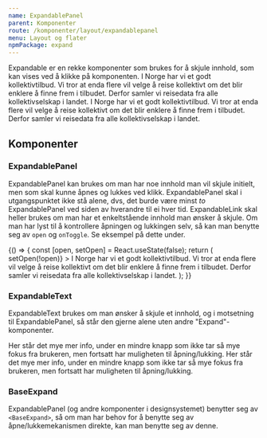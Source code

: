 ```yaml
---
name: ExpandablePanel
parent: Komponenter
route: /komponenter/layout/expandablepanel
menu: Layout og flater
npmPackage: expand
---
```



<PageHeader>
  Expandable er en rekke komponenter som brukes for å skjule innhold, som kan
  vises ved å klikke på komponenten.
</PageHeader>

<Playground>
  <ExpandablePanel title="Om Entur">
    I Norge har vi et godt kollektivtilbud. Vi tror at enda flere vil velge å
    reise kollektivt om det blir enklere å finne frem i tilbudet. Derfor samler
    vi reisedata fra alle kollektivselskap i landet.
  </ExpandablePanel>
  <ExpandablePanel title="Om Entur">
    I Norge har vi et godt kollektivtilbud. Vi tror at enda flere vil velge å
    reise kollektivt om det blir enklere å finne frem i tilbudet. Derfor samler
    vi reisedata fra alle kollektivselskap i landet.
  </ExpandablePanel>
</Playground>

## Komponenter

### ExpandablePanel

<ImportStatement imports="ExpandablePanel" />
<Props of={ExpandablePanel} />

ExpandablePanel kan brukes om man har noe innhold man vil skjule initielt, men som skal kunne åpnes og lukkes ved klikk.
ExpandablePanel skal i utgangspunktet ikke stå alene, dvs, det burde være minst _to_ ExpandablePanel ved siden av hverandre til ei hver tid.
ExpandableLink skal heller brukes om man har et enkeltstående innhold man ønsker å skjule.
Om man har lyst til å kontrollere åpningen og lukkingen selv, så kan man benytte seg av `open` og `onToggle`.
Se eksempel på dette under.

<Playground>
  {() => {
    const [open, setOpen] = React.useState(false);
    return (
      <ExpandablePanel
        title="Om Entur"
        open={open}
        onToggle={() => setOpen(!open)}
      >
        I Norge har vi et godt kollektivtilbud. Vi tror at enda flere vil velge
        å reise kollektivt om det blir enklere å finne frem i tilbudet. Derfor
        samler vi reisedata fra alle kollektivselskap i landet.
      </ExpandablePanel>
    );
  }}
</Playground>

### ExpandableText

ExpandableText brukes om man ønsker å skjule et innhold, og i motsetning til ExpandablePanel, så står den gjerne alene uten andre "Expand"-komponenter.

<Playground>
  <ExpandableText title="Se mer info">
    Her står det mye mer info, under en mindre knapp som ikke tar så mye fokus
    fra brukeren, men fortsatt har muligheten til åpning/lukking. Her står det
    mye mer info, under en mindre knapp som ikke tar så mye fokus fra brukeren,
    men fortsatt har muligheten til åpning/lukking.
  </ExpandableText>
</Playground>

### BaseExpand

<ImportStatement imports="BaseExpand" />
<Props of={BaseExpand} />

ExpandablePanel (og andre komponenter i designsystemet) benytter seg av `<BaseExpand>`, så om man har behov for å benytte seg av åpne/lukkemekanismen direkte, kan man benytte seg av denne.
